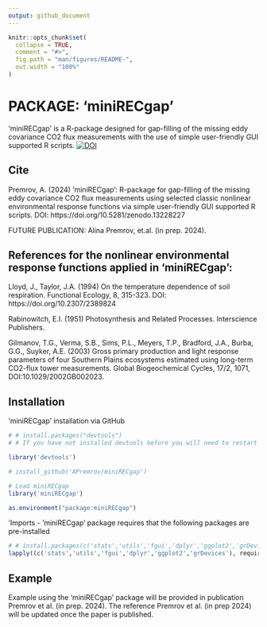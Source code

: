 ```yaml
---
output: github_document
---
```


<!-- README.md is generated from README.Rmd. Please edit that file -->

```r
knitr::opts_chunk$set(
  collapse = TRUE,
  comment = "#>",
  fig.path = "man/figures/README-",
  out.width = "100%"
)
```


# PACKAGE: 'miniRECgap'
<!-- badges: start -->
<!-- badges: end -->
'miniRECgap' is a R-package designed for gap-filling of the missing eddy 
covariance CO2 flux measurements with the use of simple user-friendly GUI 
supported R scripts.
[![DOI](https://zenodo.org/badge/DOI/10.5281/zenodo.13228227.svg)](https://doi.org/10.5281/zenodo.13228227)

## Cite
Premrov, A. (2024) 'miniRECgap': R-package for gap-filling of the missing 
eddy covariance CO2 flux measurements using selected classic nonlinear 
environmental response functions via simple user-friendly GUI supported R 
scripts. DOI: https://doi.org/10.5281/zenodo.13228227

FUTURE PUBLICATION: Alina Premrov, et.al. (in prep. 2024).  

## References for the nonlinear environmental response functions applied in 'miniRECgap':

Lloyd, J., Taylor, J.A. (1994) On the temperature dependence of soil 
respiration. Functional Ecology, 8, 315-323. 
DOI: https://doi.org/10.2307/2389824

Rabinowitch, E.I. (1951) Photosynthesis and Related Processes. 
Interscience Publishers.

Gilmanov, T.G., Verma, S.B., Sims, P.L., Meyers, T.P., Bradford, J.A., 
Burba, G.G., Suyker, A.E. (2003) Gross primary production and light response 
parameters of four Southern Plains ecosystems estimated using long-term 
CO2-flux tower measurements. Global Biogeochemical Cycles, 17/2, 1071, 
DOI:10.1029/2002GB002023.

## Installation 

'miniRECgap' installation via GitHub

```r
# # install.packages("devtools")
# # If you have not installed devtools before you will need to restart your R session.

library('devtools')

# install_github('APremrov/miniRECgap')

# Load miniRECgap
library('miniRECgap')

as.environment("package:miniRECgap")
```

'Imports - 'miniRECgap' package requires that the following packages are pre-installed

```r
# # install.packages(c('stats','utils','fgui','dplyr','ggplot2','grDevices'))
lapply((c('stats','utils','fgui','dplyr','ggplot2','grDevices'), require, character.only = TRUE)
```

## Example

Example using the 'miniRECgap' package will be provided in  publication Premrov et al. (in prep. 2024). The reference  Premrov et al. (in prep 2024) will be updated once the paper is published.



